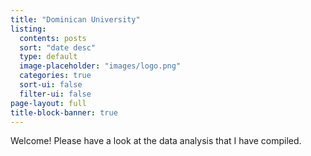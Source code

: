 ```yaml
---
title: "Dominican University"
listing:
  contents: posts
  sort: "date desc"
  type: default
  image-placeholder: "images/logo.png"
  categories: true
  sort-ui: false
  filter-ui: false
page-layout: full
title-block-banner: true
---
```


Welcome! Please have a look at the data analysis that I have compiled.
